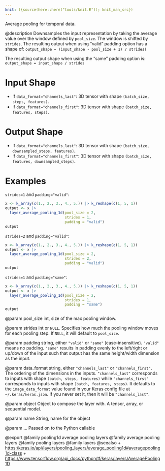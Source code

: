 ```yaml
---
knit: ({source(here::here("tools/knit.R")); knit_man_src})
---
```

Average pooling for temporal data.

@description
Downsamples the input representation by taking the average value over the
window defined by `pool_size`. The window is shifted by `strides`.  The
resulting output when using "valid" padding option has a shape of:
`output_shape = (input_shape - pool_size + 1) / strides)`

The resulting output shape when using the "same" padding option is:
`output_shape = input_shape / strides`

# Input Shape
- If `data_format="channels_last"`:
    3D tensor with shape `(batch_size, steps, features)`.
- If `data_format="channels_first"`:
    3D tensor with shape `(batch_size, features, steps)`.

# Output Shape
- If `data_format="channels_last"`:
    3D tensor with shape `(batch_size, downsampled_steps, features)`.
- If `data_format="channels_first"`:
    3D tensor with shape `(batch_size, features, downsampled_steps)`.

# Examples
`strides=1` and `padding="valid"`:

```r
x <- k_array(c(1., 2., 3., 4., 5.)) |> k_reshape(c(1, 5, 1))
output <- x |>
  layer_average_pooling_1d(pool_size = 2,
                           strides = 1,
                           padding = "valid")
output
```

`strides=2` and `padding="valid"`:

```r
x <- k_array(c(1., 2., 3., 4., 5.)) |> k_reshape(c(1, 5, 1))
output <- x |>
  layer_average_pooling_1d(pool_size = 2,
                           strides = 2,
                           padding = "valid")
output
```

`strides=1` and `padding="same"`:

```r
x <- k_array(c(1., 2., 3., 4., 5.)) |> k_reshape(c(1, 5, 1))
output <- x |>
  layer_average_pooling_1d(pool_size = 2,
                           strides = 1,
                           padding = "same")
output
```

@param pool_size
int, size of the max pooling window.

@param strides
int or `NULL`. Specifies how much the pooling window moves
for each pooling step. If `NULL`, it will default to `pool_size`.

@param padding
string, either `"valid"` or `"same"` (case-insensitive).
`"valid"` means no padding. `"same"` results in padding evenly to
the left/right or up/down of the input such that output has the same
height/width dimension as the input.

@param data_format
string, either `"channels_last"` or `"channels_first"`.
The ordering of the dimensions in the inputs. `"channels_last"`
corresponds to inputs with shape `(batch, steps, features)`
while `"channels_first"` corresponds to inputs with shape
`(batch, features, steps)`. It defaults to the `image_data_format`
value found in your Keras config file at `~/.keras/keras.json`.
If you never set it, then it will be `"channels_last"`.

@param object
Object to compose the layer with. A tensor, array, or sequential model.

@param name
String, name for the object

@param ...
Passed on to the Python callable

@export
@family pooling1d average pooling layers
@family average pooling layers
@family pooling layers
@family layers
@seealso
+ <https:/keras.io/api/layers/pooling_layers/average_pooling1d#averagepooling1d-class>
+ <https://www.tensorflow.org/api_docs/python/tf/keras/layers/AveragePooling1D>
